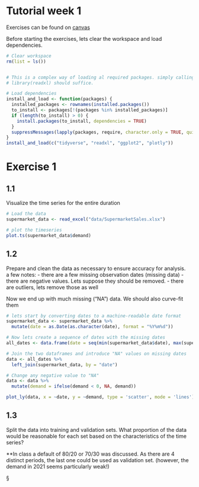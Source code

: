 # Tutorial week 1 {.unnumbered}

Exercises can be found on [canvas](https://canvas.vu.nl/courses/77521/files/8290683?module_item_id=1420165)

Before starting the exercises, lets clear the workspace and load dependencies.

```r
# Clear workspace
rm(list = ls())


# This is a complex way of loading al required packages. simply calling:
# library(readxl) should suffice.

# Load dependencies
install_and_load <- function(packages) {
  installed_packages <- rownames(installed.packages())                                # Check installed packages
  to_install <- packages[!(packages %in% installed_packages)]
  if (length(to_install) > 0) {                                                       # Install missing
    install.packages(to_install, dependencies = TRUE)
  }
  suppressMessages(lapply(packages, require, character.only = TRUE, quietly = TRUE))  # Load
}
install_and_load(c("tidyverse", "readxl", "ggplot2", "plotly"))

```

# Exercise 1

## 1.1

Visualize the time series for the entire duration

```r
# Load the data
supermarket_data <- read_excel("data/SupermarketSales.xlsx")

# plot the timeseries
plot.ts(supermarket_data$demand)
```

## 1.2

Prepare and clean the data as necessary to ensure accuracy for analysis.\
a few notes: - there are a few missing observation dates (missing data) - there are negative values. Lets suppose they should be removed. - there are outliers, lets remove those as well

Now we end up with much missing ("NA") data. We should also curve-fit them

```r
# lets start by converting dates to a machine-readable date format
supermarket_data <- supermarket_data %>%
  mutate(date = as.Date(as.character(date), format = "%Y%m%d"))

# Now lets create a sequence of dates with the missing dates
all_dates <- data.frame(date = seq(min(supermarket_data$date), max(supermarket_data$date), by = "day"))

# Join the two dataframes and introduce "NA" values on missing dates
data <- all_dates %>%
  left_join(supermarket_data, by = "date")

# Change any negative value to "NA"
data <- data %>%
  mutate(demand = ifelse(demand < 0, NA, demand))

plot_ly(data, x = ~date, y = ~demand, type = 'scatter', mode = 'lines') # nice interactive plot

```

## 1.3

Split the data into training and validation sets. What proportion of the data would be reasonable for each set based on the characteristics of the time series?

\*\*In class a default of 80/20 or 70/30 was discussed. As there are 4 distinct periods, the last one could be used as validation set. (however, the demand in 2021 seems particularly weak!)

§
